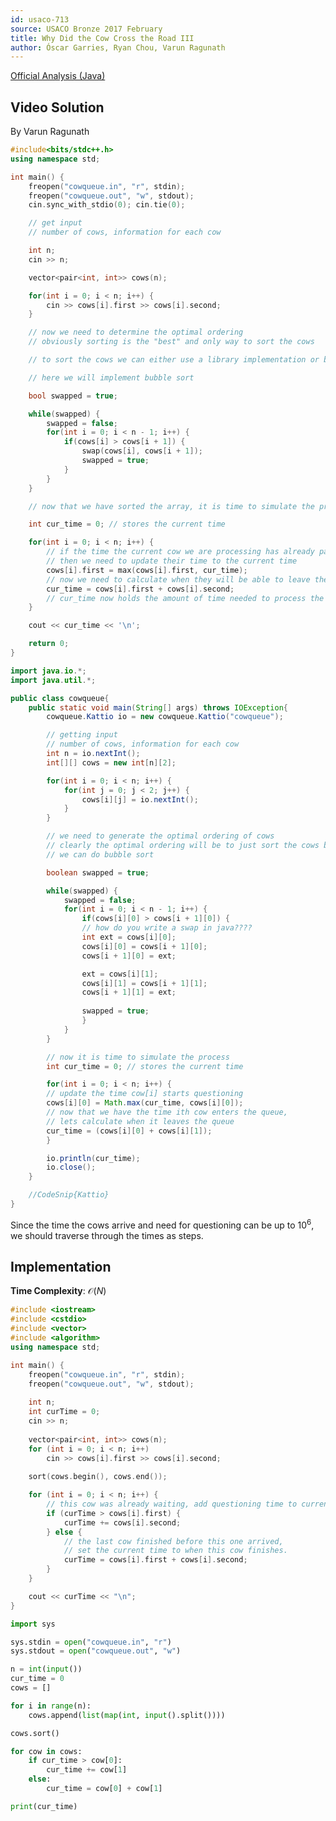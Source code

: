 ```yaml
---
id: usaco-713
source: USACO Bronze 2017 February
title: Why Did the Cow Cross the Road III
author: Óscar Garries, Ryan Chou, Varun Ragunath
---
```


[Official Analysis (Java)](http://www.usaco.org/current/data/sol_cowqueue_bronze_feb17.html)

## Video Solution

By Varun Ragunath

<Youtube id="O7r-Tp9vFGQ" />

<Spoiler title="Video Solution Code">
<LanguageSection>
<CPPSection>

```cpp
#include<bits/stdc++.h>
using namespace std;

int main() {
	freopen("cowqueue.in", "r", stdin);
	freopen("cowqueue.out", "w", stdout);
	cin.sync_with_stdio(0); cin.tie(0);

	// get input
	// number of cows, information for each cow

	int n;
	cin >> n;

	vector<pair<int, int>> cows(n);

	for(int i = 0; i < n; i++) {
		cin >> cows[i].first >> cows[i].second;
	}

	// now we need to determine the optimal ordering
	// obviously sorting is the "best" and only way to sort the cows

	// to sort the cows we can either use a library implementation or bubble sort

	// here we will implement bubble sort

	bool swapped = true;

	while(swapped) {
		swapped = false;
		for(int i = 0; i < n - 1; i++) {
			if(cows[i] > cows[i + 1]) {
				swap(cows[i], cows[i + 1]);
				swapped = true;
			}
		}
	}

	// now that we have sorted the array, it is time to simulate the process

	int cur_time = 0; // stores the current time

	for(int i = 0; i < n; i++) {
		// if the time the current cow we are processing has already passed
		// then we need to update their time to the current time
		cows[i].first = max(cows[i].first, cur_time);
		// now we need to calculate when they will be able to leave the questioning
		cur_time = cows[i].first + cows[i].second;
		// cur_time now holds the amount of time needed to process the first i cows
	}

	cout << cur_time << '\n';

	return 0;
}
```

</CPPSection>
<JavaSection>

```java
import java.io.*;
import java.util.*;

public class cowqueue{
	public static void main(String[] args) throws IOException{
		cowqueue.Kattio io = new cowqueue.Kattio("cowqueue");

		// getting input
		// number of cows, information for each cow
		int n = io.nextInt();
		int[][] cows = new int[n][2];

		for(int i = 0; i < n; i++) {
			for(int j = 0; j < 2; j++) {
				cows[i][j] = io.nextInt();
			}
		}

		// we need to generate the optimal ordering of cows
		// clearly the optimal ordering will be to just sort the cows by arriving time
		// we can do bubble sort 

		boolean swapped = true;

		while(swapped) {
			swapped = false;
			for(int i = 0; i < n - 1; i++) {
				if(cows[i][0] > cows[i + 1][0]) {
				// how do you write a swap in java????
				int ext = cows[i][0];
				cows[i][0] = cows[i + 1][0];
				cows[i + 1][0] = ext;

				ext = cows[i][1];
				cows[i][1] = cows[i + 1][1];
				cows[i + 1][1] = ext;
				
				swapped = true;
				}
			}
		}

		// now it is time to simulate the process
		int cur_time = 0; // stores the current time

		for(int i = 0; i < n; i++) {
		// update the time cow[i] starts questioning
		cows[i][0] = Math.max(cur_time, cows[i][0]);
		// now that we have the time ith cow enters the queue,
		// lets calculate when it leaves the queue
		cur_time = (cows[i][0] + cows[i][1]);
		}

		io.println(cur_time);
		io.close();
	}

	//CodeSnip{Kattio}
}
```
</JavaSection>
</LanguageSection>
</Spoiler>
	
Since the time the cows arrive and need for questioning can be up to $10^6$, we should traverse through the times as steps.

## Implementation

**Time Complexity**: $\mathcal{O}(N)$

<LanguageSection>
<CPPSection>

```cpp
#include <iostream>
#include <cstdio>
#include <vector>
#include <algorithm>
using namespace std;

int main() {
	freopen("cowqueue.in", "r", stdin);
	freopen("cowqueue.out", "w", stdout);
	
	int n;
	int curTime = 0; 
	cin >> n;
	
	vector<pair<int, int>> cows(n);
	for (int i = 0; i < n; i++)
		cin >> cows[i].first >> cows[i].second;
	
	sort(cows.begin(), cows.end());

	for (int i = 0; i < n; i++) {
		// this cow was already waiting, add questioning time to current time.
		if (curTime > cows[i].first) {
			curTime += cows[i].second;
		} else {
			// the last cow finished before this one arrived,
			// set the current time to when this cow finishes.
			curTime = cows[i].first + cows[i].second;
		}
	}

	cout << curTime << "\n";
}
```
</CPPSection>
<PySection>

```py
import sys

sys.stdin = open("cowqueue.in", "r")
sys.stdout = open("cowqueue.out", "w")

n = int(input())
cur_time = 0
cows = []

for i in range(n): 
	cows.append(list(map(int, input().split())))

cows.sort()

for cow in cows:
	if cur_time > cow[0]:
		cur_time += cow[1]
	else:
		cur_time = cow[0] + cow[1]

print(cur_time)
```
</PySection>
</LanguageSection>
